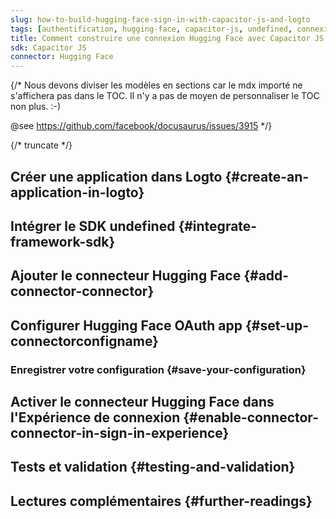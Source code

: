 ```yaml
---
slug: how-to-build-hugging-face-sign-in-with-capacitor-js-and-logto
tags: [authentification, hugging-face, capacitor-js, undefined, connexion sociale, connexion, login]
title: Comment construire une connexion Hugging Face avec Capacitor JS
sdk: Capacitor JS
connector: Hugging Face
---
```


{/*
  Nous devons diviser les modèles en sections car le mdx importé ne s'affichera pas dans le TOC.
  Il n'y a pas de moyen de personnaliser le TOC non plus. :-)

  @see https://github.com/facebook/docusaurus/issues/3915
*/}




{/* truncate */}

<Intro connector={connector} sdk="Capacitor JS" link="undefined" />

## Créer une application dans Logto \{#create-an-application-in-logto}

<CreateApplication type="undefined" framework="undefined" />

## Intégrer le SDK undefined \{#integrate-framework-sdk}

<IntegrateSdk />

## Ajouter le connecteur Hugging Face \{#add-connector-connector}

<AddSocialConnector connector={connector} framework="undefined" />

## Configurer Hugging Face OAuth app \{#set-up-connectorconfigname}

<ConnectorGuide />

### Enregistrer votre configuration \{#save-your-configuration}

<SaveYourConfiguration connector={connector} />

## Activer le connecteur Hugging Face dans l'Expérience de connexion \{#enable-connector-connector-in-sign-in-experience}

<EnableSocialConnector connector={connector} />

## Tests et validation \{#testing-and-validation}

<TestingAndValidation connector={connector} sdk="Capacitor JS" />

## Lectures complémentaires \{#further-readings}

<FurtherReadings />